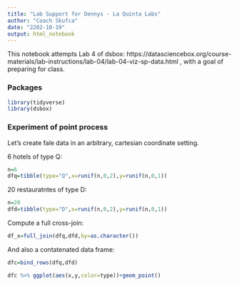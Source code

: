 ```yaml
---
title: "Lab Support for Dennys - La Quinta Labs"
author: "Coach Skufca"
date: "2202-10-19"
output: html_notebook
---
```


This notebook attempts Lab 4 of dsbox: https://datasciencebox.org/course-materials/lab-instructions/lab-04/lab-04-viz-sp-data.html , with a goal of preparing for class.

### Packages

```r
library(tidyverse)
library(dsbox)
```

### Experiment of point process

Let's create fale data in an arbitrary, cartesian coordinate setting.


6 hotels of type Q:

```r
n=6 
dfq=tibble(type="Q",x=runif(n,0,2),y=runif(n,0,1))

```

20 restauratntes of type D:

```r
n=20 
dfd=tibble(type="D",x=runif(n,0,2),y=runif(n,0,1))
```

Compute a full cross-join:

```r
df_x=full_join(dfq,dfd,by=as.character())
```

And also a contatenated data frame:

```r
dfc=bind_rows(dfq,dfd)
```

```r
dfc %>% ggplot(aes(x,y,color=type))+geom_point()
```

